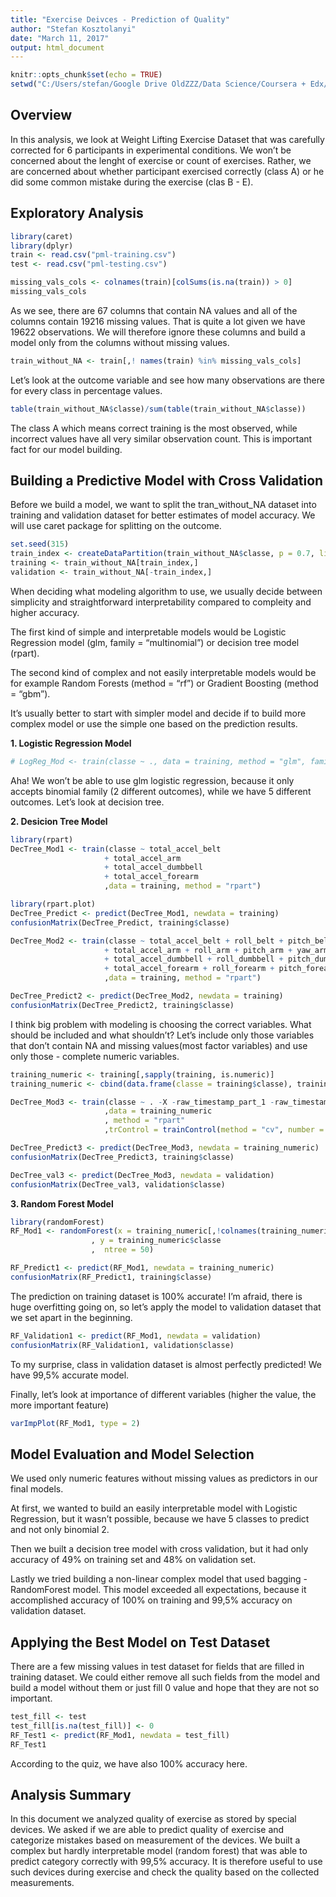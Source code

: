 ---
title: "Exercise Deivces - Prediction of Quality"
author: "Stefan Kosztolanyi"
date: "March 11, 2017"
output: html_document
---

```{r setup, include=FALSE}
knitr::opts_chunk$set(echo = TRUE)
setwd("C:/Users/stefan/Google Drive OldZZZ/Data Science/Coursera + Edx/JHU- Data Science Specialization/Practical_Machine_Learning")
```

## Overview

In this analysis, we look at Weight Lifting Exercise Dataset that was carefully corrected for 6 participants in experimental conditions. We won't be concerned about the lenght of exercise or count of exercises. Rather, we are concerned about whether participant exercised correctly (class A) or he did some common mistake during the exercise (clas B - E).


## Exploratory Analysis
```{r packages, echo=FALSE, message=FALSE, warning=FALSE}
library(caret)
library(dplyr)
train <- read.csv("pml-training.csv")
test <- read.csv("pml-testing.csv")
```

```{r structure od fada}
missing_vals_cols <- colnames(train)[colSums(is.na(train)) > 0]
missing_vals_cols
```

As we see, there are 67 columns that contain NA values and all of the columns contain 19216 missing values. That is quite a lot given we have 19622 observations. We will therefore ignore these columns and build a model only from the columns without missing values.

```{r noNA}
train_without_NA <- train[,! names(train) %in% missing_vals_cols]
```

Let's look at the outcome variable and see how many observations are there for every class in percentage values.

```{r classe table}
table(train_without_NA$classe)/sum(table(train_without_NA$classe))
```

The class A which means correct training is the most observed, while incorrect values have all very similar observation count. This is important fact for our model building.

## Building a Predictive Model with Cross Validation

Before we build a model, we want to split the tran_without_NA dataset into training and validation dataset for better estimates of model accuracy. We will use caret package for splitting on the outcome.

```{r splitting}
set.seed(315)
train_index <- createDataPartition(train_without_NA$classe, p = 0.7, list = FALSE)
training <- train_without_NA[train_index,]
validation <- train_without_NA[-train_index,]
```

When deciding what modeling algorithm to use, we usually decide between simplicity and straightforward interpretability compared to compleity and higher accuracy.

The first kind of simple and interpretable models would be Logistic Regression model (glm, family = "multinomial") or decision tree model (rpart).

The second kind of complex and not easily interpretable models would be for example Random Forests (method = "rf") or Gradient Boosting (method = "gbm").

It's usually better to start with simpler model and decide if to build more complex model or use the simple one based on the prediction results.

**1. Logistic Regression Model **

```{r multinomReg}
# LogReg_Mod <- train(classe ~ ., data = training, method = "glm", family = "binomial")
```

Aha! We won't be able to use glm logistic regression, because it only accepts binomial family (2 different outcomes), while we have 5 different outcomes. Let's look at decision tree.

**2. Desicion Tree Model **
```{r rpart}
library(rpart)
DecTree_Mod1 <- train(classe ~ total_accel_belt 
                     + total_accel_arm 
                     + total_accel_dumbbell
                     + total_accel_forearm
                     ,data = training, method = "rpart")
```

```{r}
library(rpart.plot)
DecTree_Predict <- predict(DecTree_Mod1, newdata = training)
confusionMatrix(DecTree_Predict, training$classe)
```

```{r decision tree 2}
DecTree_Mod2 <- train(classe ~ total_accel_belt + roll_belt + pitch_belt + yaw_belt
                     + total_accel_arm + roll_arm + pitch_arm + yaw_arm
                     + total_accel_dumbbell + roll_dumbbell + pitch_dumbbell + yaw_dumbbell
                     + total_accel_forearm + roll_forearm + pitch_forearm + yaw_forearm
                     ,data = training, method = "rpart")

DecTree_Predict2 <- predict(DecTree_Mod2, newdata = training)
confusionMatrix(DecTree_Predict2, training$classe)
```
I think big problem with modeling is choosing the correct variables. What should be included and what shouldn't?
Let's include only those variables that don't contain NA and missing values(most factor variables) and use only those - complete numeric variables.

```{r training_full_numeric}
training_numeric <- training[,sapply(training, is.numeric)]
training_numeric <- cbind(data.frame(classe = training$classe), training_numeric)
```

```{r decision tree 3}
DecTree_Mod3 <- train(classe ~ . -X -raw_timestamp_part_1 -raw_timestamp_part_2 -num_window
                     ,data = training_numeric
                     , method = "rpart"
                     ,trControl = trainControl(method = "cv", number = 5))

DecTree_Predict3 <- predict(DecTree_Mod3, newdata = training_numeric)
confusionMatrix(DecTree_Predict3, training$classe)
```
```{r}
DecTree_val3 <- predict(DecTree_Mod3, newdata = validation)
confusionMatrix(DecTree_val3, validation$classe)
```


**3. Random Forest Model **
```{r random forest 1}
library(randomForest)
RF_Mod1 <- randomForest(x = training_numeric[,!colnames(training_numeric) %in% c("X", "raw_timestamp_part_1", "raw_timestamp_part_2", "num_window", "classe")]
                  , y = training_numeric$classe 
                  ,  ntree = 50)

RF_Predict1 <- predict(RF_Mod1, newdata = training_numeric)
confusionMatrix(RF_Predict1, training$classe)
```

The prediction on training dataset is 100% accurate!
I'm afraid, there is huge overfitting going on, so let's apply the model to validation dataset that we set apart in the beginning.

```{r RF1 on validation}
RF_Validation1 <- predict(RF_Mod1, newdata = validation)
confusionMatrix(RF_Validation1, validation$classe)
```

To my surprise, class in validation dataset is almost perfectly predicted! We have 99,5% accurate model.

Finally, let's look at importance of different variables (higher the value, the more important feature)

```{r variable importance, fig.width=6, fig.height=8}
varImpPlot(RF_Mod1, type = 2)
```

## Model Evaluation and Model Selection

We used only numeric features without missing values as predictors in our final models.

At first, we wanted to build an easily interpretable model with Logistic Regression, but it wasn't possible, because we have 5 classes to predict and not only binomial 2.

Then we built a decision tree model with cross validation, but it had only accuracy of 49% on training set and 48% on validation set.

Lastly we tried building a non-linear complex model that used bagging - RandomForest model. This model exceeded all expectations, because it accomplished accuracy of 100%  on training and 99,5% accuracy on validation dataset.

## Applying the Best Model on Test Dataset

There are a few missing values in test dataset for fields that are filled in training dataset.
We could either remove all such fields from the model and build a model without them or just fill 0 value and hope that they are not so important.
```{r RF on test}
test_fill <- test
test_fill[is.na(test_fill)] <- 0
RF_Test1 <- predict(RF_Mod1, newdata = test_fill)
RF_Test1
```
According to the quiz, we have also 100% accuracy here.

## Analysis Summary

In this document we analyzed quality of exercise as stored by special devices. We asked if we are able to predict quality of exercise and categorize mistakes based on measurement of the devices. We built a complex but hardly interpretable model (random forest) that was able to predict category correctly with 99,5% accuracy. It is therefore useful to use such devices during exercise and check the quality based on the collected measurements.